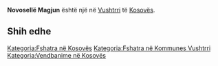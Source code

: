 {{Fshat në 
 | Emri                = Novosellë Magjun
 | EmriAlt                = 
 | NAME_SHORT_FORM=      
 | NAME_GENERIC=      
 | NAME_SORT_NAME_RO=      NOVOSELLEMAGJUN
 | FULL_NAME_RO = Novosellë Magjun
 | FULL_NAME_ND_RO=Novoselle Magjun
 | SORT_NAME_RG=NOVOSELLEMAGJUN
 | FULL_NAME_RG=Novosellë Magjun
 | FULL_NAME_ND_RG=Novoselle Magjun
 | SRP_NAME_SHORT_FORM=      
 | SRP_NAME_GENERIC=      
 | SRP_NAME_SORT_NAME_RO=      
 | SRP_FULL_NAME_RO = 
 | SRP_FULL_NAME_ND_RO=
 | SRP_SORT_NAME_RG=
 | SRP_FULL_NAME_RG=
 | SRP_FULL_NAME_ND_RG=
 | Emri (Rasa dhanore) = 
 | Figura              = 
 | Shteti              = Kosovo
 | Komuna              = Vushtrri
 | Kodi postar         = 
 | Sipërfaqja          = 

 | Popullsia           = 

 | Regj. i popullsisë  = 
 | Dend. e popullsisë  = 
 | Faqja zyrtare       = 
 <!--- Koordinatat ----> 
 | Gjerësia            = 42.785
 | Gjatësia            = 21.020278
 | Lartësia            = 
}}
'''Novosellë Magjun''' është një [[]] në [[Vushtrri]] të [[Kosovës]].

<!-- == Gjeografia == -->
<!-- == Historia == -->
<!-- == Demografia == -->
== Shih edhe ==
{{Komuna Vushtrri}}
{{Kosovo-Administrata-Cung}}

[[Kategoria:Fshatra në Kosovës]]
[[Kategoria:Fshatra në Kommunes Vushtrri]]
[[Kategoria:Vendbanime në Kosovës]]